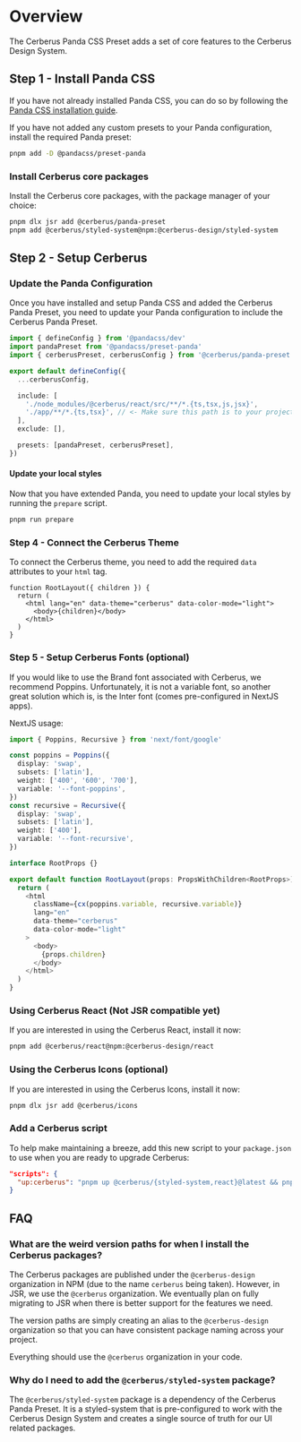 
# Overview

The Cerberus Panda CSS Preset adds a set of core features to the Cerberus Design System.

<NoteAdmonition description="This guide assumes you are familiar with Panda CSS. If you are not, please take a moment to familiarize yourself with the framework." />

## Step 1 - Install Panda CSS

If you have not already installed Panda CSS, you can do so by following the [Panda CSS installation guide](https://panda-css.com/docs/installation/nextjs).

If you have not added any custom presets to your Panda configuration, install the required Panda preset:

```bash
pnpm add -D @pandacss/preset-panda
```

### Install Cerberus core packages

Install the Cerberus core packages, with the package manager of your choice:

```bash
pnpm dlx jsr add @cerberus/panda-preset
pnpm add @cerberus/styled-system@npm:@cerberus-design/styled-system
```

## Step 2 - Setup Cerberus

### Update the Panda Configuration

Once you have installed and setup Panda CSS and added the Cerberus Panda Preset, you need to update your Panda configuration to include the Cerberus Panda Preset.

```ts title="panda.config.ts"
import { defineConfig } from '@pandacss/dev'
import pandaPreset from '@pandacss/preset-panda'
import { cerberusPreset, cerberusConfig } from '@cerberus/panda-preset'

export default defineConfig({
  ...cerberusConfig,

  include: [
    './node_modules/@cerberus/react/src/**/*.{ts,tsx,js,jsx}',
    './app/**/*.{ts,tsx}', // <- Make sure this path is to your project
  ],
  exclude: [],

  presets: [pandaPreset, cerberusPreset],
})

```

#### Update your local styles

Now that you have extended Panda, you need to update your local styles by running the `prepare` script.

```bash
pnpm run prepare
```

<NoteAdmonition description="Adding Cerberus will add add a new importMap pointing to '@cerberus/styled-system'. This is the new path you will need to use for all your Panda references." />

### Step 4 - Connect the Cerberus Theme

To connect the Cerberus theme, you need to add the required `data` attributes to your `html` tag.

```tsx title="app/layout.tsx" {3}
function RootLayout({ children }) {
  return (
    <html lang="en" data-theme="cerberus" data-color-mode="light">
      <body>{children}</body>
    </html>
  )
}
```

### Step 5 - Setup Cerberus Fonts (optional)

If you would like to use the Brand font associated with Cerberus, we recommend Poppins. Unfortunately, it is not a variable font, so another great solution which is, is the Inter font (comes pre-configured in NextJS apps).

NextJS usage:

```ts title="app/layout.tsx"
import { Poppins, Recursive } from 'next/font/google'

const poppins = Poppins({
  display: 'swap',
  subsets: ['latin'],
  weight: ['400', '600', '700'],
  variable: '--font-poppins',
})
const recursive = Recursive({
  display: 'swap',
  subsets: ['latin'],
  weight: ['400'],
  variable: '--font-recursive',
})

interface RootProps {}

export default function RootLayout(props: PropsWithChildren<RootProps>) {
  return (
    <html
      className={cx(poppins.variable, recursive.variable)}
      lang="en"
      data-theme="cerberus"
      data-color-mode="light"
    >
      <body>
        {props.children}
      </body>
    </html>
  )
}
```

### Using Cerberus React (Not JSR compatible yet)

If you are interested in using the Cerberus React, install it now:

```bash
pnpm add @cerberus/react@npm:@cerberus-design/react
```

### Using the Cerberus Icons (optional)

If you are interested in using the Cerberus Icons, install it now:

```bash
pnpm dlx jsr add @cerberus/icons
```

<NoteAdmonition description="The Cerberus React library is icon-agnostic which means you can combine any icon library with it." />

### Add a Cerberus script

To help make maintaining a breeze, add this new script to your `package.json` to use when you are ready to upgrade Cerberus:

```json title="package.json"
"scripts": {
  "up:cerberus": "pnpm up @cerberus/{styled-system,react}@latest && pnpm dlx jsr add @cerberus/{panda-preset,icons}"
}
```

## FAQ

### What are the weird version paths for when I install the Cerberus packages?

The Cerberus packages are published under the `@cerberus-design` organization in NPM (due to the name `cerberus` being taken). However, in JSR, we use the `@cerberus` organization. We eventually plan on fully migrating to JSR when there is better support for the features we need.

The version paths are simply creating an alias to the `@cerberus-design` organization so that you can have consistent package naming across your project.

Everything should use the `@cerberus` organization in your code.

### Why do I need to add the `@cerberus/styled-system` package?

The `@cerberus/styled-system` package is a dependency of the Cerberus Panda Preset. It is a styled-system that is pre-configured to work with the Cerberus Design System and creates a single source of truth for our UI related packages.